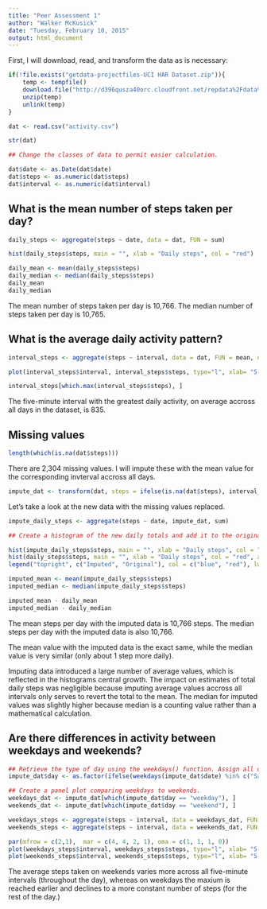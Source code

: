 ```yaml
---
title: "Peer Assessment 1"
author: "Walker McKusick"
date: "Tuesday, February 10, 2015"
output: html_document
---
```


First, I will download, read, and transform the data as is necessary:  

```r
if(!file.exists("getdata-projectfiles-UCI HAR Dataset.zip")){
    temp <- tempfile()
    download.file("http://d396qusza40orc.cloudfront.net/repdata%2Fdata%2Factivity.zip", temp)   
    unzip(temp)
    unlink(temp)
}

dat <- read.csv("activity.csv")

str(dat)

## Change the classes of data to permit easier calculation.

dat$date <- as.Date(dat$date)
dat$steps <- as.numeric(dat$steps)
dat$interval <- as.numeric(dat$interval)
``` 

## What is the mean number of steps taken per day?  

```r
daily_steps <- aggregate(steps ~ date, data = dat, FUN = sum)

hist(daily_steps$steps, main = "", xlab = "Daily steps", col = "red")

daily_mean <- mean(daily_steps$steps)
daily_median <- median(daily_steps$steps)
daily_mean
daily_median
```  

The mean number of steps taken per day is 10,766. The median number of steps taken per day is 10,765.

## What is the average daily activity pattern?  

```r
interval_steps <- aggregate(steps ~ interval, data = dat, FUN = mean, na.action=na.omit)

plot(interval_steps$interval, interval_steps$steps, type="l", xlab= "5-minute interval", ylab= "Average number of steps taken", main = "Daily activity pattern")

interval_steps[which.max(interval_steps$steps), ]
```
The five-minute interval with the greatest daily activity, on average accross all days in the dataset, is 835.

## Missing values

```r
length(which(is.na(dat$steps)))
```  
There are 2,304 missing values. I will impute these with the mean value for the corresponding invterval accross all days.

```r
impute_dat <- transform(dat, steps = ifelse(is.na(dat$steps), interval_steps$steps[match(dat$interval, interval_steps$interval)], dat$steps))
```  

Let's take a look at the new data with the missing values replaced.

```r
impute_daily_steps <- aggregate(steps ~ date, impute_dat, sum)

## Create a histogram of the new daily totals and add it to the original histogram.

hist(impute_daily_steps$steps, main = "", xlab = "Daily steps", col = "blue")
hist(daily_steps$steps, main = "", xlab = "Daily steps", col = "red", add = T)
legend("topright", c("Imputed", "Original"), col = c("blue", "red"), lwd=10)

imputed_mean <- mean(impute_daily_steps$steps)
imputed_median <- median(impute_daily_steps$steps)

imputed_mean - daily_mean
imputed_median - daily_median
```  

The mean steps per day with the imputed data is 10,766 steps. The median steps per day with the imputed data is also 10,766.  

The mean value with the imputed data is the exact same, while the median value is very similar (only about 1 step more daily).  

Imputing data introduced a large number of average values, which is reflected in the histograms central growth. The impact on estimates of total daily steps was negligible because imputing average values accross all intervals only serves to revert the total to the mean. The median for imputed values was slightly higher because median is a counting value rather than a mathematical calculation.  

## Are there differences in activity between weekdays and weekends?

```r
## Retrieve the type of day using the weekdays() function. Assign all days that are Saturday or Sunday to "weekend" and every other day to "weekday".
impute_dat$day <- as.factor(ifelse(weekdays(impute_dat$date) %in% c("Saturday", "Sunday"), "weekend", "weekday"))

## Create a panel plot comparing weekdays to weekends.
weekdays_dat <- impute_dat[which(impute_dat$day == "weekday"), ]
weekends_dat <- impute_dat[which(impute_dat$day == "weekend"), ]

weekdays_steps <- aggregate(steps ~ interval, data = weekdays_dat, FUN = mean, na.action=na.omit)
weekends_steps <- aggregate(steps ~ interval, data = weekends_dat, FUN = mean, na.action=na.omit)

par(mfrow = c(2,1),  mar = c(4, 4, 2, 1), oma = c(1, 1, 1, 0))
plot(weekdays_steps$interval, weekdays_steps$steps, type="l", xlab= "5-minute interval", ylab= "Steps taken", main = "Weekdays", col="green")
plot(weekends_steps$interval, weekends_steps$steps, type="l", xlab= "5-minute interval", ylab= "Steps taken", main = "Weekends", col="orange")
```  





The average steps taken on weekends varies more across all five-minute intervals (throughout the day), whereas on weekdays the maxium is reached earlier and declines to a more constant number of steps (for the rest of the day.)